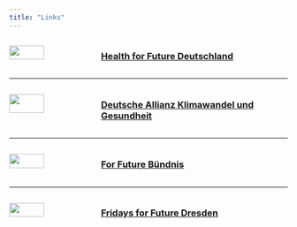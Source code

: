 ```yaml
---
title: "Links"
---
```


::: columns
::: {.column width="30%"}
![](images/links_logos/h4f-logo_small.png){width='66%' fig-align='center'}
:::
::: {.column width="70%"}
### [Health for Future Deutschland](https://healthforfuture.de/)
:::
:::

-------------

::: columns
::: {.column width="30%"}
![](images/links_logos/KLUG_Logo-150_small.png){width='66%' fig-align='center'}
:::
::: {.column width="70%"}
### [Deutsche Allianz Klimawandel und Gesundheit](https://www.klimawandel-gesundheit.de/)
:::
:::

-------------

::: columns
::: {.column width="30%"}
![](images/links_logos/logo_for_future_small.png){width='66%' fig-align='center'}
:::
::: {.column width="70%"}
### [For Future Bündnis](https://www.for-future-buendnis.de/)
:::
:::

-------------


::: columns
::: {.column width="30%"}
![](images/links_logos/fff_dresden_small.png){width='66%' fig-align='center'}
:::
::: {.column width="70%"}
### [Fridays for Future Dresden](https://fffdd.de/)
:::
:::


